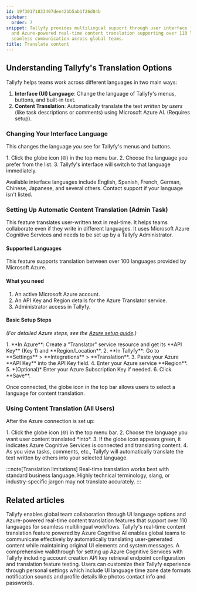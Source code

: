```yaml
---
id: 19f30171833407dee42bb5ab1f26d84b
sidebar:
  order: 7
snippet: Tallyfy provides multilingual support through user interface language selection
  and Azure-powered real-time content translation supporting over 110 languages for
  seamless communication across global teams.
title: Translate content
---
```



## Understanding Tallyfy's Translation Options

Tallyfy helps teams work across different languages in two main ways:

1.  **Interface (UI) Language**: Change the language of Tallyfy's menus, buttons, and built-in text.
2.  **Content Translation**: Automatically translate the text *written by users* (like task descriptions or comments) using Microsoft Azure AI. (Requires setup).

### Changing Your Interface Language

This changes the language *you* see for Tallyfy's menus and buttons.

<Steps>
1. Click the globe icon (🌐) in the top menu bar.
2. Choose the language you prefer from the list.
3. Tallyfy's interface will switch to that language immediately.
</Steps>

Available interface languages include English, Spanish, French, German, Chinese, Japanese, and several others. Contact support if your language isn't listed.

### Setting Up Automatic Content Translation (Admin Task)

This feature translates user-written text in real-time. It helps teams collaborate even if they write in different languages. It uses Microsoft Azure Cognitive Services and needs to be set up by a Tallyfy Administrator.

#### Supported Languages
This feature supports translation between over 100 languages provided by Microsoft Azure.

#### What you need

1.  An active Microsoft Azure account.
2.  An API Key and Region details for the Azure Translator service.
3.  Administrator access in Tallyfy.

#### Basic Setup Steps
*(For detailed Azure steps, see the [Azure setup guide](/products/pro/integrations/azure-translation/how-to-set-up-azure-cognitive-ai-integration/).)*

<Steps>
1.  **In Azure**: Create a "Translator" service resource and get its **API Key** (Key 1) and **Region/Location**.
2.  **In Tallyfy**: Go to **Settings** > **Integrations** > **Translation**.
3.  Paste your Azure **API Key** into the API Key field.
4.  Enter your Azure service **Region**.
5.  *(Optional)* Enter your Azure Subscription Key if needed.
6.  Click **Save**.
</Steps>

Once connected, the globe icon in the top bar allows users to select a language for content translation.

### Using Content Translation (All Users)

After the Azure connection is set up:

<Steps>
1. Click the globe icon (🌐) in the top menu bar.
2. Choose the language you want user content translated *into*.
3. If the globe icon appears green, it indicates Azure Cognitive Services is connected and translating content.
4. As you view tasks, comments, etc., Tallyfy will automatically translate the text written by others into your selected language.
</Steps>

:::note[Translation limitations]
Real-time translation works best with standard business language. Highly technical terminology, slang, or industry-specific jargon may not translate accurately.
:::


## Related articles
<CardGrid>
<LinkTitleCard header="<b>Integrations > Azure Translation Services</b>" href="/products/pro/integrations/azure-translation/" > Tallyfy enables global team collaboration through UI language options and Azure-powered real-time content translation features that support over 110 languages for seamless multilingual workflows. </LinkTitleCard>
<LinkTitleCard header="<b>Azure Translation > How to use content translation</b>" href="/products/pro/integrations/azure-translation/how-to-use-content-translation/" > Tallyfy's real-time content translation feature powered by Azure Cognitive AI enables global teams to communicate effectively by automatically translating user-generated content while maintaining original UI elements and system messages. </LinkTitleCard>
<LinkTitleCard header="<b>Azure Translation > How to set up Azure Cognitive AI integration</b>" href="/products/pro/integrations/azure-translation/how-to-set-up-azure-cognitive-ai-integration/" > A comprehensive walkthrough for setting up Azure Cognitive Services with Tallyfy including account creation API key retrieval endpoint configuration and translation feature testing. </LinkTitleCard>
<LinkTitleCard header="<b>Personal Settings > Personalization settings</b>" href="/products/pro/settings/personal-settings/personalization-settings/" > Users can customize their Tallyfy experience through personal settings which include UI language time zone date formats notification sounds and profile details like photos contact info and passwords. </LinkTitleCard>
</CardGrid>